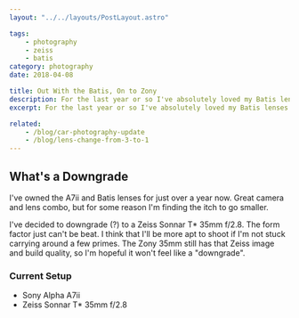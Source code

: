 ```yaml
---
layout: "../../layouts/PostLayout.astro"

tags:
    - photography
    - zeiss
    - batis
category: photography
date: 2018-04-08

title: Out With the Batis, On to Zony
description: For the last year or so I've absolutely loved my Batis lenses. However, I think it's time for a change to the Sony Zeiss
excerpt: For the last year or so I've absolutely loved my Batis lenses. However, I think it's time for a change to the Sony Zeiss. The whole point of going mirrorless was to keep size and weight down as much as possible. I'm really liking the design of the Sony Zeiss 35mm f/2.8. The Batis lenses aren't heavy per se, but they can't compare to the 35mm.

related:
    - /blog/car-photography-update
    - /blog/lens-change-from-3-to-1
---
```


## What's a Downgrade

I've owned the A7ii and Batis lenses for just over a year now. Great camera and lens combo, but for some reason I'm finding the itch to go smaller.

I've decided to downgrade (?) to a Zeiss Sonnar T\* 35mm f/2.8. The form factor just can't be beat. I think that I'll be more apt to shoot if I'm not stuck carrying around a few primes. The Zony 35mm still has that Zeiss image and build quality, so I'm hopeful it won't feel like a "downgrade".

### Current Setup

-   Sony Alpha A7ii
-   Zeiss Sonnar T\* 35mm f/2.8
